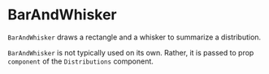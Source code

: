 
# BarAndWhisker

<Meta title="Addons/Band/Quantiles/BarAndWhisker" />

`BarAndWhisker` draws a rectangle and a whisker to summarize a distribution.

<ArgTypes of={BarAndWhisker} />

`BarAndWhisker` is not typically used on its own.
Rather, it is passed to prop `component` of the `Distributions` component.
